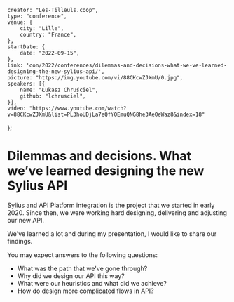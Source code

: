     creator: "Les-Tilleuls.coop",
    type: "conference",
    venue: {
        city: "Lille",
        country: "France",
    },
    startDate: {
        date: "2022-09-15",
    },
    link: 'con/2022/conferences/dilemmas-and-decisions-what-we-ve-learned-designing-the-new-sylius-api/',
    picture: "https://img.youtube.com/vi/88CKcwZJXmU/0.jpg",
    speakers: [{
        name: "Łukasz Chruściel",
        github: "lchrusciel",
    }],
    video: "https://www.youtube.com/watch?v=88CKcwZJXmU&list=PL3hoUDjLa7eQfYOEmuQNG8he3AeOeWaz8&index=18"
};

# Dilemmas and decisions. What we’ve learned designing the new Sylius API

Sylius and API Platform integration is the project that we started in early 2020. Since then, we were working hard designing, delivering and adjusting our new API.

We've learned a lot and during my presentation, I would like to share our findings.

You may expect answers to the following questions:

- What was the path that we've gone through?
- Why did we design our API this way?
- What were our heuristics and what did we achieve?
- How do design more complicated flows in API?
